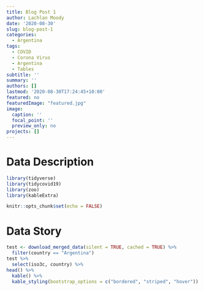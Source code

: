 ```yaml
---
title: Blog Post 1
author: Lachlan Moody
date: '2020-08-30'
slug: blog-post-1
categories:
  - Argentina
tags:
  - COVID
  - Corona Virus
  - Argentina
  - Tables
subtitle: ''
summary: ''
authors: []
lastmod: '2020-08-30T17:24:45+10:00'
featured: no
featuredImage: "featured.jpg"
image:
  caption: ''
  focal_point: ''
  preview_only: no
projects: []
---
```

# Data Description
```r
library(tidyverse)
library(tidycovid19)
library(zoo)
library(kableExtra)

knitr::opts_chunk$set(echo = FALSE)
```

# Data Story
```r
test <- download_merged_data(silent = TRUE, cached = TRUE) %>%
  filter(country == "Argentina")
test %>%
  select(iso3c, country) %>%
head() %>%
  kable() %>%
  kable_styling(bootstrap_options = c("bordered", "striped", "hover"))
```

